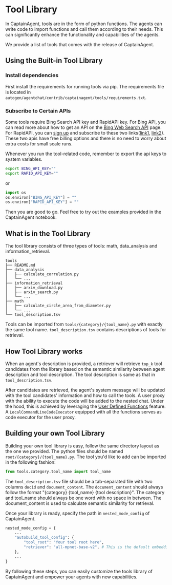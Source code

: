 # Tool Library
In CaptainAgent, tools are in the form of python functions. The agents can write code to import functions and call them according to their needs. This can significantly enhance the functionality and capabilities of the agents.

We provide a list of tools that comes with the release of CaptainAgent.

## Using the Built-in Tool Library
### Install dependencies
First install the requirements for running tools via pip. The requirements file is located in `autogen/agentchat/contrib/captainagent/tools/requirements.txt`.

### Subscribe to Certain APIs
Some tools require Bing Search API key and RapidAPI key.
For Bing API, you can read more about how to get an API on the [Bing Web Search API](https://www.microsoft.com/en-us/bing/apis/bing-web-search-api) page.
For RapidAPI, you can [sign up](https://rapidapi.com/auth/sign-up) and subscribe to these two links([link1](https://rapidapi.com/illmagination/api/youtube-captions-and-transcripts/), [link2](https://rapidapi.com/420vijay47/api/youtube-mp3-downloader2/)).
These two apis have free billing options and there is no need to worry about extra costs for small scale runs.

Whenever you run the tool-related code, remember to export the api keys to system variables.
```bash
export BING_API_KEY=""
export RAPID_API_KEY=""
```
or
```python
import os
os.environ["BING_API_KEY"] = ""
os.environ["RAPID_API_KEY"] = ""
```

Then you are good to go. Feel free to try out the examples provided in the CaptainAgent notebook.

## What is in the Tool Library
The tool library consists of three types of tools: math, data_analysis and information_retrieval.

```
tools
├── README.md
├── data_analysis
│   ├── calculate_correlation.py
│   └── ...
├── information_retrieval
│   ├── arxiv_download.py
│   ├── arxiv_search.py
│   └── ...
├── math
│   ├── calculate_circle_area_from_diameter.py
│   └── ...
└── tool_description.tsv
```

Tools can be imported from `tools/{category}/{tool_name}.py` with exactly the same tool name.
`tool_description.tsv` contains descriptions of tools for retrieval.

## How Tool Library works
When an agent's description is provided, a retriever will retrieve `top_k` tool candidates from the library based on the semantic
similarity between agent description and tool description. The tool description is same as that in `tool_description.tsv`.

After candidates are retrieved, the agent's system message will be updated with the tool candidates' information and how to call the tools.
A user proxy with the ability to execute the code will be added to the nested chat. Under the hood, this is achieved by leveraging the
[User Defined Functions](/docs/topics/code-execution/user-defined-functions) feature. A `LocalCommandLineCodeExecutor` equipped with all the functions serves as
code executor for the user proxy.

## Building your own Tool Library
Building your own tool library is easy, follow the same directory layout as the one we provided. The python files should be named `root/{category}/{tool_name}.py`.
The tool you'd like to add can be imported in the following fashion:

```python
from tools.category.tool_name import tool_name
```

The `tool_description.tsv` file should be a tab-separated file with two columns `docid` and `document_content`. The `document_content` should always follow
the format "{category} {tool_name} {tool description}". The category and tool_name should always be one word with no space in between. The document_content is
used to calculate semantic similarity for retrieval.

Once your library is ready, specify the path in `nested_mode_config` of CaptainAgent.
```python
nested_mode_config = {
    ...
    "autobuild_tool_config": {
        "tool_root": "Your tool root here",
        "retriever": "all-mpnet-base-v2", # This is the default embedding model
    },
    ...
}
```

By following these steps, you can easily customize the tools library of CaptainAgent and empower your agents with new capabilities.
